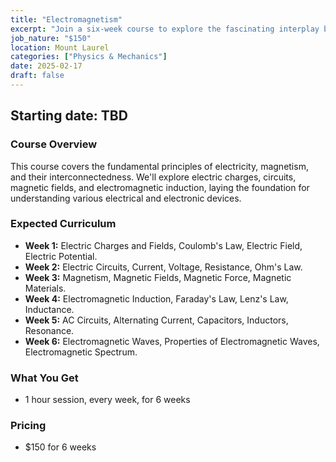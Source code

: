 ```yaml
---
title: "Electromagnetism"
excerpt: "Join a six-week course to explore the fascinating interplay between electricity, magnetism, and circuits."
job_nature: "$150"
location: Mount Laurel
categories: ["Physics & Mechanics"]
date: 2025-02-17
draft: false
---
```


## Starting date: TBD

### Course Overview

This course covers the fundamental principles of electricity, magnetism, and their interconnectedness. We'll explore electric charges, circuits, magnetic fields, and electromagnetic induction, laying the foundation for understanding various electrical and electronic devices.

### Expected Curriculum

* **Week 1:** Electric Charges and Fields, Coulomb's Law, Electric Field, Electric Potential.
* **Week 2:** Electric Circuits, Current, Voltage, Resistance, Ohm's Law.
* **Week 3:** Magnetism, Magnetic Fields, Magnetic Force, Magnetic Materials.
* **Week 4:** Electromagnetic Induction, Faraday's Law, Lenz's Law, Inductance.
* **Week 5:** AC Circuits, Alternating Current, Capacitors, Inductors, Resonance.
* **Week 6:** Electromagnetic Waves, Properties of Electromagnetic Waves, Electromagnetic Spectrum.

### What You Get

- 1 hour session, every week, for 6 weeks

### Pricing
- $150 for 6 weeks